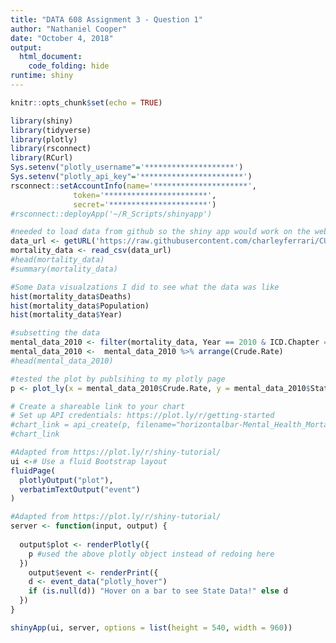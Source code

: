 ```yaml
---
title: "DATA 608 Assignment 3 - Question 1"
author: "Nathaniel Cooper"
date: "October 4, 2018"
output: 
  html_document:
    code_folding: hide
runtime: shiny    
---
```


```r
knitr::opts_chunk$set(echo = TRUE)
```

```r
library(shiny)
library(tidyverse)
library(plotly)
library(rsconnect)
library(RCurl)
Sys.setenv("plotly_username"='********************')
Sys.setenv("plotly_api_key"='***********************')
rsconnect::setAccountInfo(name='*********************',
			  token='***********************',
			  secret='**********************')
#rsconnect::deployApp('~/R_Scripts/shinyapp')
```

```r
#needed to load data from github so the shiny app would work on the webpage
data_url <- getURL('https://raw.githubusercontent.com/charleyferrari/CUNY_DATA_608/master/module3/data/cleaned-cdc-mortality-1999-2010-2.csv')
mortality_data <- read_csv(data_url)
#head(mortality_data)
#summary(mortality_data)
```
```r
#Some Data visualzations I did to see what the data was like
hist(mortality_data$Deaths)
hist(mortality_data$Population)
hist(mortality_data$Year)
```

```r
#subsetting the data
mental_data_2010 <- filter(mortality_data, Year == 2010 & ICD.Chapter == 'Mental and behavioural disorders')
mental_data_2010 <-  mental_data_2010 %>% arrange(Crude.Rate)
#head(mental_data_2010)
```

```r
#tested the plot by publsihing to my plotly page
p <- plot_ly(x = mental_data_2010$Crude.Rate, y = mental_data_2010$State, type = 'bar', text = mental_data_2010$Crude.Rate, textposition = 'auto',  color = I("grey"), orientation = 'h')

# Create a shareable link to your chart
# Set up API credentials: https://plot.ly/r/getting-started
#chart_link = api_create(p, filename="horizontalbar-Mental_Health_Mortality")
#chart_link
```

```r
#Adapted from https://plot.ly/r/shiny-tutorial/
ui <-# Use a fluid Bootstrap layout
fluidPage(    
  plotlyOutput("plot"),
  verbatimTextOutput("event")
)
```

```r
#Adapted from https://plot.ly/r/shiny-tutorial/
server <- function(input, output) {
  
  output$plot <- renderPlotly({
    p #used the above plotly object instead of redoing here
  })
    output$event <- renderPrint({
    d <- event_data("plotly_hover")
    if (is.null(d)) "Hover on a bar to see State Data!" else d
  })
}

shinyApp(ui, server, options = list(height = 540, width = 960))
```
